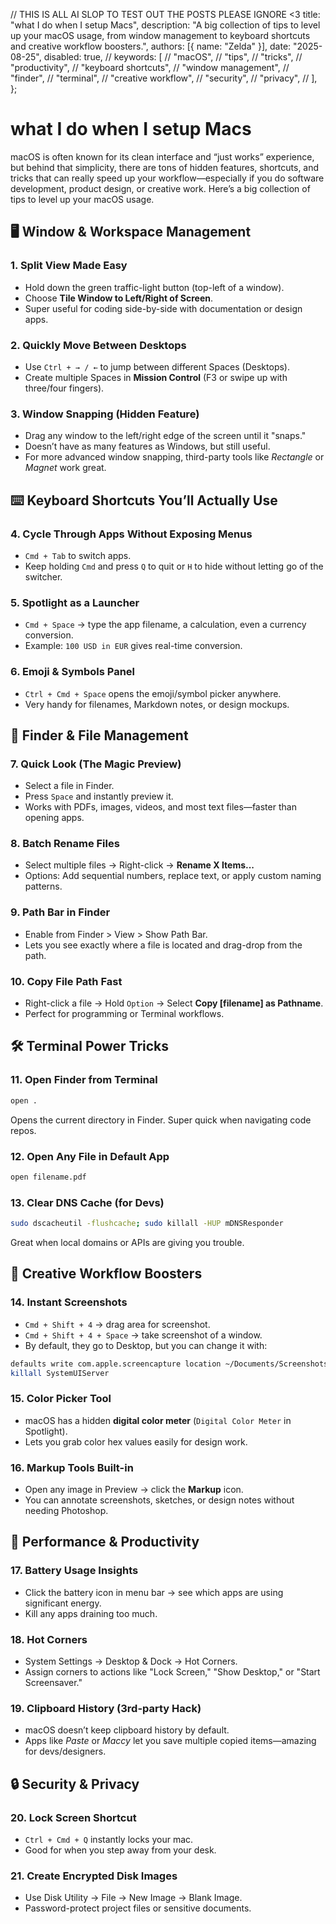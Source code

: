   // THIS IS ALL AI SLOP TO TEST OUT THE POSTS PLEASE IGNORE <3
  title: "what I do when I setup Macs",
  description:
    "A big collection of tips to level up your macOS usage, from window management to keyboard shortcuts and creative workflow boosters.",
  authors: [{ name: "Zelda" }],
  date: "2025-08-25",
  disabled: true,
  // keywords: [
  //   "macOS",
  //   "tips",
  //   "tricks",
  //   "productivity",
  //   "keyboard shortcuts",
  //   "window management",
  //   "finder",
  //   "terminal",
  //   "creative workflow",
  //   "security",
  //   "privacy",
  // ],
};

# what I do when I setup Macs

macOS is often known for its clean interface and “just works” experience, but behind that simplicity, there are tons of hidden features, shortcuts, and tricks that can really speed up your workflow—especially if you do software development, product design, or creative work. Here’s a big collection of tips to level up your macOS usage.

## 🖥️ Window \& Workspace Management

### 1. **Split View Made Easy**

- Hold down the green traffic-light button (top-left of a window).
- Choose **Tile Window to Left/Right of Screen**.
- Super useful for coding side-by-side with documentation or design apps.


### 2. **Quickly Move Between Desktops**

- Use `Ctrl + → / ←` to jump between different Spaces (Desktops).
- Create multiple Spaces in **Mission Control** (F3 or swipe up with three/four fingers).


### 3. **Window Snapping (Hidden Feature)**

- Drag any window to the left/right edge of the screen until it "snaps."
- Doesn’t have as many features as Windows, but still useful.
- For more advanced window snapping, third-party tools like *Rectangle* or *Magnet* work great.



## ⌨️ Keyboard Shortcuts You’ll Actually Use

### 4. **Cycle Through Apps Without Exposing Menus**

- `Cmd + Tab` to switch apps.
- Keep holding `Cmd` and press `Q` to quit or `H` to hide without letting go of the switcher.


### 5. **Spotlight as a Launcher**

- `Cmd + Space` → type the app filename, a calculation, even a currency conversion.
- Example: `100 USD in EUR` gives real-time conversion.


### 6. **Emoji \& Symbols Panel**

- `Ctrl + Cmd + Space` opens the emoji/symbol picker anywhere.
- Very handy for filenames, Markdown notes, or design mockups.

## 📂 Finder \& File Management

### 7. **Quick Look (The Magic Preview)**

- Select a file in Finder.
- Press `Space` and instantly preview it.
- Works with PDFs, images, videos, and most text files—faster than opening apps.


### 8. **Batch Rename Files**

- Select multiple files → Right-click → **Rename X Items...**
- Options: Add sequential numbers, replace text, or apply custom naming patterns.


### 9. **Path Bar in Finder**

- Enable from Finder > View > Show Path Bar.
- Lets you see exactly where a file is located and drag-drop from the path.


### 10. **Copy File Path Fast**

- Right-click a file → Hold `Option` → Select **Copy [filename] as Pathname**.
- Perfect for programming or Terminal workflows.



## 🛠️ Terminal Power Tricks

### 11. **Open Finder from Terminal**

```bash
open .
```

Opens the current directory in Finder. Super quick when navigating code repos.

### 12. **Open Any File in Default App**

```bash
open filename.pdf
```


### 13. **Clear DNS Cache (for Devs)**

```bash
sudo dscacheutil -flushcache; sudo killall -HUP mDNSResponder
```

Great when local domains or APIs are giving you trouble.



## 🎨 Creative Workflow Boosters

### 14. **Instant Screenshots**

- `Cmd + Shift + 4` → drag area for screenshot.
- `Cmd + Shift + 4 + Space` → take screenshot of a window.
- By default, they go to Desktop, but you can change it with:

```bash
defaults write com.apple.screencapture location ~/Documents/Screenshots
killall SystemUIServer
```


### 15. **Color Picker Tool**

- macOS has a hidden **digital color meter** (`Digital Color Meter` in Spotlight).
- Lets you grab color hex values easily for design work.


### 16. **Markup Tools Built-in**

- Open any image in Preview → click the **Markup** icon.
- You can annotate screenshots, sketches, or design notes without needing Photoshop.



## 🔋 Performance \& Productivity

### 17. **Battery Usage Insights**

- Click the battery icon in menu bar → see which apps are using significant energy.
- Kill any apps draining too much.


### 18. **Hot Corners**

- System Settings → Desktop \& Dock → Hot Corners.
- Assign corners to actions like "Lock Screen," "Show Desktop," or "Start Screensaver."


### 19. **Clipboard History (3rd-party Hack)**

- macOS doesn’t keep clipboard history by default.
- Apps like *Paste* or *Maccy* let you save multiple copied items—amazing for devs/designers.



## 🔒 Security \& Privacy

### 20. **Lock Screen Shortcut**

- `Ctrl + Cmd + Q` instantly locks your mac.
- Good for when you step away from your desk.


### 21. **Create Encrypted Disk Images**

- Use Disk Utility → File → New Image → Blank Image.
- Password-protect project files or sensitive documents.